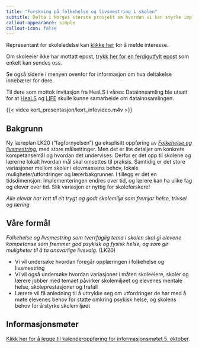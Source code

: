 ```yaml
---
title: "Forskning på folkehelse og livsmestring i skolen"
subtitle: Delta i Norges største prosjekt om hvordan vi kan styrke implementering av og undervisning i folkehelse og livsmestring, og gi lærerne mulighet til å sette ord på utfordringene!
callout-appearance: simple
callout-icon: false
---
```


::: {layout="[[70,30]]"}

::: {.callout-note title="Ønsker din skole å bli med?"}

Representant for skoleledelse kan [klikke her](https://nifueu.qualtrics.com/jfe/form/SV_aaDR9MONUSCYHz0) for å melde interesse.

Om skoleeier ikke har mottatt epost, [trykk her for en ferdigutfylt epost](mailto:heals@nifu.no?subject=Vi%20vil%20gjerne%20delta&body=Hei,%0Avi%20er%20interesserte%20i%20prosjektet%20og%20vil%20gjerne%20motta%20påmeldingsinformasjon.%0A%0AHilsen%20KOMMUNE) som enkelt kan sendes oss.

Se også sidene i menyen ovenfor for informasjon om hva deltakelse innebærer for dere.

Til dere som mottok invitasjon fra HeaLS i våres: Datainnsamling ble utsatt for at [HeaLS](https://www.sv.uio.no/psi/english/research/projects/heals/index.html) og [LIFE](https://www.uis.no/nb/laeringsmiljosenteret/forskning/life-livsmestring-i-teori-og-praksis) skulle kunne samarbeide om datainnsamlingen.

:::

{{< video kort_presentasjon/kort_infovideo.m4v >}}

:::


## Bakgrunn


Ny læreplan LK20 ("fagfornyelsen") ga eksplisitt oppføring av [*Folkehelse og livsmestring*](https://www.udir.no/lk20/overordnet-del/prinsipper-for-laring-utvikling-og-danning/tverrfaglige-temaer/folkehelse-og-livsmestring/?lang=nob), med store målsettinger. Men det er lite detaljer om konkrete kompetansemål og hvordan det undervises. Derfor er det opp til skolene og lærerne lokalt hvordan mål skal omsettes til praksis. Samtidig er det store variasjoner mellom skoler i elevmassens behov, lokale muligheter/utfordringer og lærerbakgrunner. I tillegg er det en tidsdimensjon: Implementeringen endres over tid, og lærere kan ha ulike fag og elever over tid. Slik variasjon er nyttig for skoleforskere!

::: {.column-margin}

::: {.callout-tip title="Oppl.lov. § 9A-2"}
_Alle elevar har rett til eit trygt og godt skolemiljø som fremjar helse, trivsel og læring_
:::
:::


## Våre formål

[_Folkehelse og livsmestring som tverrfaglig tema i skolen skal gi elevene kompetanse som fremmer god psykisk og fysisk helse, og som gir muligheter til å ta ansvarlige livsvalg._ (LK20)]{.aside}

-   Vi vil undersøke hvordan foregår opplæringen i folkehelse og livsmestring
-   Vi vil også undersøke hvordan variasjoner i måten skoleeiere, skoler og lærere jobber med temaet påvirker skolemiljøet og elevenes mentale helse, skoleprestasjoner og frafall
-   Lærere vil få anledning til å uttrykke seg om utfordringer de har med å møte elevenes behov for støtte omkring psykisk helse, og skolens behov for å styrke skolemiljøet

## Informasjonsmøter

[Klikk her for å legge til kalenderoppføring for informasjonsmøtet 5. oktober](Infomote_2024-10-05.ics).